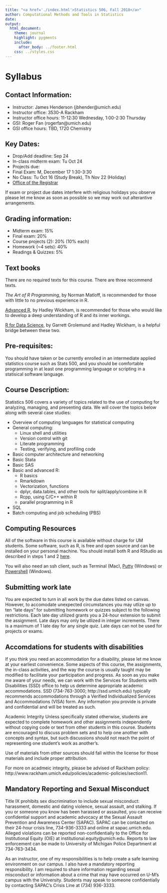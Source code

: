 ```yaml
---
title: "<a href='./index.html'>Statistics 506, Fall 2018</a>"
author: Computational Methods and Tools in Statistics
date: 
output: 
  html_document:
    theme: journal
    highlight: pygments
    include:
      after_body: ../footer.html
    css: ../styles.css
---
```


# Syllabus

## Contact Information:

  + Instructor: James Henderson (jbhender@umich.edu)
  + Instructor office: 3530-A Rackham 
  + Instructor office hours: 11-12:30 Wednesday, 1:00-2:30 Thursday
  + GSI: Roger Fan (rogerfan@umich.edu)
  + GSI office hours: TBD, 1720 Chemistry

## Key Dates:
  + Drop/Add deadline: Sep 24
  + In-class midterm exam: Tu Oct 24
  + Projects due: 
  + Final Exam: M, December 17 1:30-3:30
  + No Class: Tu Oct 16 (Study Break), Th Nov 22 (Holiday)
  + <a href="http://ro.umich.edu/">Office of the Registrar</a>

If exam or project due dates interfere with religious holidays you observe 
please let me know as soon as possible so we may work out alterantive arrangements.
  
## Grading information:
  + Midterm exam: 15%
  + Final exam: 20%
  + Course projects (2): 20% (10% each) 
  + Homework (~4 sets): 40%
  + Readings & Quizzes: 5% 
 
## Text books
There are no required texts for this course. There are three recommend texts.

*The Art of R Programming*, by Norman Matloff, is recommended for those 
with little to no previous experience in R.

[Advanced R](https://adv-r.hadley.nz/), by Hadley Wickham, is recommended for those 
who would like to develop a deep understanding of R and its inner workings.

[R for Data Science](http://r4ds.had.co.nz/), by Garrett Grolemund and
Hadley Wickham, is a helpful bridge between these two. 

## Pre-requisites: 

You should have taken or be currently enrolled in an 
intermediate applied statistics course such as 
Stats 500, and you should be comfortable programming in at least one 
programming language or scripting in a statisical software language.

## Course Description: 
Statistics 506 covers a variety of topics related to the use of computing for analyzing,
managing, and presenting data. We will cover the topics below along with several case studies:

  + Overview of computing languages for statistical computing
  + General computing:
    - Linux shell and utilities
    - Version control with git
    - Literate programming
    - Testing, verifying, and profiling code
  + Basic computer architecture and networking
  + Basic Stata
  + Basic SAS
  + Basic and advanced R:
    - R basics
    - Rmarkdown
    - Vectorization, functions
    - dplyr, data.tables, and other tools for split/apply/combine in R
    - Rcpp, using C/C++ within R
    - parallel programming in R
  + SQL
  + Batch computing and job scheduling (PBS)

## Computing Resources

All of the software in this course is available without charge for UM students.
Some software, such as R, is free and open source and can be installed on your
personal machine. You should install both R and RStudio as described in steps
1 and 2 <a href="https://jbhender.github.io/R_Workshop_Prep.html">here</a>. 

You will also need an ssh client, such as Terminal (Mac), 
[Putty](https://www.putty.org/) (Windows) or [Powershell](https://docs.microsoft.com/en-us/powershell/scripting/getting-started/getting-started-with-windows-powershell?view=powershell-6) (Windows).

## Submitting work late

You are expected to turn in all work by the due dates listed on canvas. However,
to accomodate unexpected circumstances you may utlize up to ten "late days" for 
submitting homework or quizzes subject to the following restrictions.  Each
late day utilized grants you a 24-hour extension to submit the assignment. Late
days may only be utlized in integer increments. There is a maximum of 1 late day
for any single quiz. Late days can not be used for projects or exams. 

## Accomdations for students with disabilities

If you think you need an accommodation for a disability, please let me know at your earliest convenience. Some aspects of this course, 
the assignments, the in-class activities, and the way the course is usually taught may be modified to facilitate your participation and progress. 
As soon as you make me aware of your needs, we can work with the Services for Students with Disabilities (SSD) office to help us determine appropriate 
academic accommodations. 
SSD (734-763-3000; http://ssd.umich.edu)
 typically recommends accommodations through a Verified Individualized Services and Accommodations (VISA) form. 
Any information you provide is private and confidential and will be treated as such.

Academic Integrity
Unless specifically stated otherwise, students are expected to complete homework and other assignments independently without copying code or text from other students in this course. Students are encouraged to discuss problem sets and to help one another with concepts and syntax, but such discussions should not reach the point of representing one student’s work as another’s.

Use of materials from other sources should fall within the license for those materials and include proper attribution.

For more on acadmeic integrity, please be advised of Rackham policy: http://www.rackham.umich.edu/policies/academic-policies/section11.


## Mandatory Reporting and Sexual Misconduct

Title IX prohibits sex discrimination to include sexual misconduct: harassment, domestic and dating violence, sexual assault, and stalking. If you or someone you know has been harassed or assaulted, you can receive confidential support and academic advocacy at the Sexual Assault Prevention and Awareness Center (SAPAC). SAPAC can be contacted on their 24-hour crisis line, 734-936-3333 and online at sapac.umich.edu. Alleged violations can be reported non-confidentially to the Office for Institutional Equity (OIE) at institutional.equity@umich.edu. Reports to law enforcement can be made to University of Michigan Police Department at 734-763-3434.

As an instructor, one of my responsibilities is to help create a safe learning environment on our campus. I also have a mandatory reporting responsibility. I am required to share information regarding sexual misconduct or information about a crime that may have occurred on U-M's campus with the University. Students may speak to someone confidentially by contacting SAPAC’s Crisis Line at (734) 936-3333.


